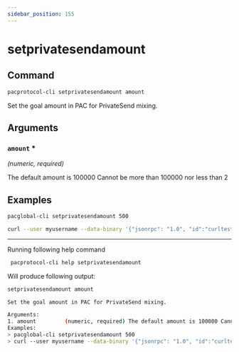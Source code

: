 ```yaml
---
sidebar_position: 155
---
```


# setprivatesendamount
## Command

```bash
pacprotocol-cli setprivatesendamount amount
```

Set the goal amount in PAC for PrivateSend mixing.



## Arguments

### `amount` <span class='asterisk'>*</span>
*(numeric, required)*

The default amount is 100000 Cannot be more than 100000 nor less than 2



## Examples
```bash
pacglobal-cli setprivatesendamount 500
```

```bash
curl --user myusername --data-binary '{"jsonrpc": "1.0", "id":"curltest", "method": "setprivatesendamount", "params": [208] }' -H 'content-type: text/plain;' http://127.0.0.1:1111/
```


___

Running following help command
```bash
 pacprotocol-cli help setprivatesendamount
```
Will produce following output:


```bash
setprivatesendamount amount

Set the goal amount in PAC for PrivateSend mixing.

Arguments:
1. amount         (numeric, required) The default amount is 100000 Cannot be more than 100000 nor less than 2
Examples:
> pacglobal-cli setprivatesendamount 500
> curl --user myusername --data-binary '{"jsonrpc": "1.0", "id":"curltest", "method": "setprivatesendamount", "params": [208] }' -H 'content-type: text/plain;' http://127.0.0.1:1111/

```

